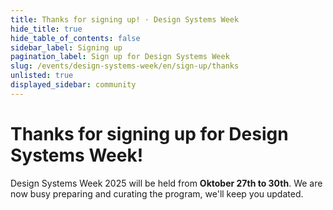 ```yaml
---
title: Thanks for signing up! · Design Systems Week
hide_title: true
hide_table_of_contents: false
sidebar_label: Signing up
pagination_label: Sign up for Design Systems Week
slug: /events/design-systems-week/en/sign-up/thanks
unlisted: true
displayed_sidebar: community
---
```


# Thanks for signing up for Design Systems Week!

Design Systems Week 2025 will be held from **Oktober 27th to 30th**. We are now busy preparing and curating the program, we'll keep you updated.
